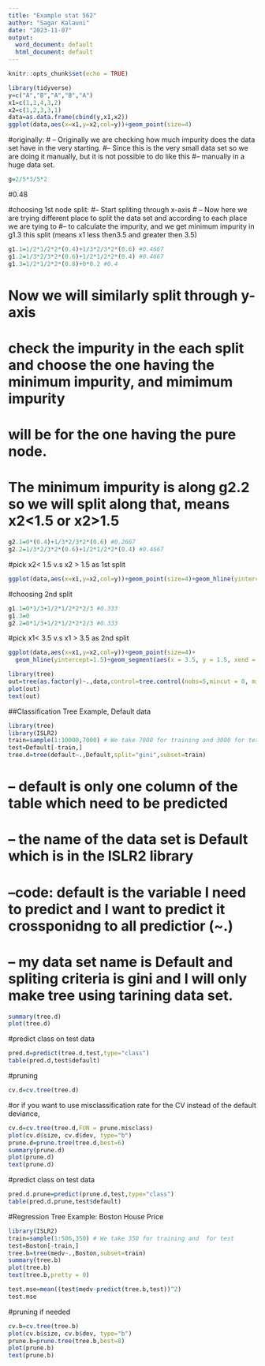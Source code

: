 ```yaml
---
title: "Example stat 562"
author: "Sagar Kalauni"
date: "2023-11-07"
output:
  word_document: default
  html_document: default
---
```


```r
knitr::opts_chunk$set(echo = TRUE)
```

```r
library(tidyverse)
y=c("A","B","A","B","A")
x1=c(1,1,4,3,2)
x2=c(1,2,3,3,1)
data=as.data.frame(cbind(y,x1,x2))
ggplot(data,aes(x=x1,y=x2,col=y))+geom_point(size=4)

```

#originally: 
# -- Originally we are checking how much impurity does the data set have in the very starting.
#-- Since this is the very small data set so we are doing it manually, but it is not possible to do like this
#-- manually in a huge data set.
```r
g=2/5*3/5*2
```

#0.48

#choosing 1st node split:
#-- Start spliting through x-axis
# -- Now here we are trying different place to split the data set and according to each place we are tying to 
#-- to calculate the impurity, and we get minimum impurity in g1.3 this split (means x1 less then3.5 and greater then 3.5)

```r
g1.1=1/2*1/2*2*(0.4)+1/3*2/3*2*(0.6) #0.4667
g1.2=1/3*2/3*2*(0.6)+1/2*1/2*2*(0.4) #0.4667
g1.3=1/2*1/2*2*(0.8)+0*0.2 #0.4
```


# Now we will similarly split through y-axis
# check the impurity in the each split and choose the one having the minimum impurity, and mimimum impurity 
# will be for the one having the pure node.
# The minimum impurity is along g2.2 so we will split along that, means x2<1.5 or x2>1.5

```r
g2.1=0*(0.4)+1/3*2/3*2*(0.6) #0.2667
g2.2=1/3*2/3*2*(0.6)+1/2*1/2*2*(0.4) #0.4667
```


#pick x2< 1.5 v.s x2 > 1.5 as 1st split
```r
ggplot(data,aes(x=x1,y=x2,col=y))+geom_point(size=4)+geom_hline(yintercept=1.5)
```


#choosing 2nd split
```r
g1.1=0*1/3+1/2*1/2*2*2/3 #0.333
g1.3=0 
g2.2=0*1/3+1/2*1/2*2*2/3 #0.333
```


#pick x1< 3.5 v.s x1 > 3.5 as 2nd split
```r
ggplot(data,aes(x=x1,y=x2,col=y))+geom_point(size=4)+
  geom_hline(yintercept=1.5)+geom_segment(aes(x = 3.5, y = 1.5, xend = 3.5, yend = 3.5))
```



```r
library(tree)
out=tree(as.factor(y)~.,data,control=tree.control(nobs=5,mincut = 0, minsize=0, mindev = 0))
plot(out)
text(out)
```



##Classification Tree Example, Default data
```r
library(tree)
library(ISLR2)
train=sample(1:10000,7000) # We take 7000 for training and 3000 for test
test=Default[-train,]
tree.d=tree(default~.,Default,split="gini",subset=train)
```
   

# -- default is only one column of the table which need to be predicted
# -- the name of the data set is Default which is in the ISLR2 library
# --code: default is the variable I need to predict and I want to predict it crossponidng to all predictior (~.)
# -- my data set name is Default and spliting criteria is gini and I will only make tree using tarining data set.


```r
summary(tree.d)
plot(tree.d)
```


#predict class on test data
```r
pred.d=predict(tree.d,test,type="class")
table(pred.d,test$default)
```


#pruning 
```r
cv.d=cv.tree(tree.d)
```

#or if you want to use misclassification rate for the CV instead of the default deviance,
```r
cv.d=cv.tree(tree.d,FUN = prune.misclass)
plot(cv.d$size, cv.d$dev, type="b") 
prune.d=prune.tree(tree.d,best=6) 
summary(prune.d)
plot(prune.d)
text(prune.d)
```



#predict class on test data
```r
pred.d.prune=predict(prune.d,test,type="class")
table(pred.d.prune,test$default)
```



#Regression Tree Example: Boston House Price
```r
library(ISLR2)
train=sample(1:506,350) # We take 350 for training and  for test
test=Boston[-train,]
tree.b=tree(medv~.,Boston,subset=train)
summary(tree.b)
plot(tree.b)
text(tree.b,pretty = 0)

test.mse=mean((test$medv-predict(tree.b,test))^2)
test.mse
```

	
#pruning if needed
```r
cv.b=cv.tree(tree.b)
plot(cv.b$size, cv.b$dev, type="b")
prune.b=prune.tree(tree.b,best=8)
plot(prune.b)
text(prune.b) 
```



  
  